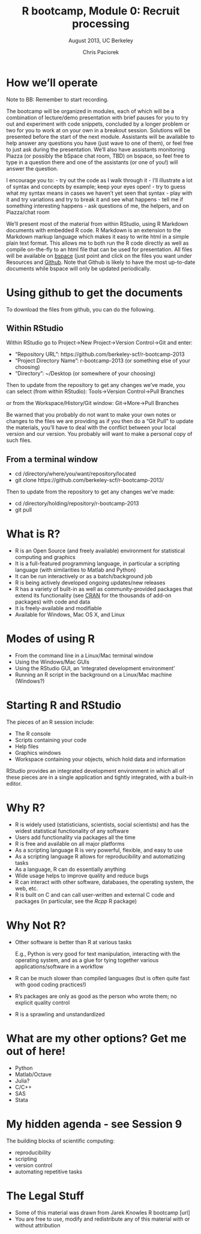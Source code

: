 % R bootcamp, Module 0: Recruit processing
% August 2013, UC Berkeley
% Chris Paciorek

# How we'll operate

Note to BB: Remember to start recording.

The bootcamp will be organized in modules, each of which will be a combination of lecture/demo presentation with brief pauses for you to try out and experiment with code snippets, concluded by a longer problem or two for you to work at on your own in a breakout session. Solutions will be presented before the start of the next module. Assistants will be available to help answer any questions you have (just wave to one of them), or feel free to just ask during the presentation. We'll also have assistants monitoring Piazza (or possibly the bSpace chat room, TBD) on bspace, so feel free to type in a question there and one of the assistants (or one of you!) will answer the question. 

I encourage you to:
- try out the code as I walk through it
- I'll illustrate a lot of syntax and concepts by example; keep your eyes open!
- try to guess what my syntax means in cases we haven't yet seen that syntax
- play with it and try variations and try to break it and see what happens
- tell me if something interesting happens
- ask questions of me, the helpers, and on Piazza/chat room


We'll present most of the material from within RStudio, using R Markdown documents with embedded R code. R Markdown is an extension to the Markdown markup language which makes it easy to write html in a simple plain text format.  This allows me to both run the R code directly as well as compile on-the-fly to an html file that can be used for presentation. All files will be available on [bspace](https://bspace.berkeley.edu/portal/site/28905ed6-df96-4778-b2a7-d87fb6405ba2) (just point and click on the files you want under Resources and [Github](https://github.com/berkeley-scf/r-bootcamp-2013).  Note that Github is likely to have the most up-to-date documents while bspace will only be updated periodically.

# Using github to get the documents

To download the files from github, you can do the following. 

## Within RStudio

Within RStudio go to Project->New Project->Version Control->Git and enter:

- "Repository URL": https://github.com/berkeley-scf/r-bootcamp-2013
- "Project Directory Name": r-bootcamp-2013 (or something else of your choosing)
- "Directory": ~/Desktop (or somewhere of your choosing)

Then to update from the repository to get any changes we've made, you can select (from within RStudio):
Tools->Version Control->Pull Branches

or from the Workspace/History/Git window:
Git->More->Pull Branches

Be warned that you probably do not want to make your own notes or changes to the files we are providing as if you then do a "Git Pull" to update the materials, you'll have to deal with the conflict between your local version and our version. You probably will want to make a personal copy of such files.

## From a terminal window

- cd /directory/where/you/want/repository/located
- git clone https://github.com/berkeley-scf/r-bootcamp-2013/

Then to update from the repository to get any changes we've made:

- cd /directory/holding/repository/r-bootcamp-2013
- git pull


# What is R?

- R is an Open Source (and freely available) environment for statistical computing and graphics
- It is a full-featured programming language, in particular a scripting language (with similarities to Matlab and Python)
- It can be run interactively or as a batch/background job
- R is being actively developed ongoing updates/new releases
- R has a variety of built-in as well as community-provided packages that extend its functionality (see [CRAN](http://www.cran.r-project.org) for the thousands of add-on packages) with code and data
- It is freely-available and modifiable 
- Available for Windows, Mac OS X, and Linux


# Modes of using R

- From the command line in a Linux/Mac terminal window
- Using the Windows/Mac GUIs
- Using the RStudio GUI, an 'integrated development environment'
- Running an R script in the background on a Linux/Mac machine (Windows?)

# Starting R and RStudio

The pieces of an R session include:

- The R console
- Scripts containing your code
- Help files
- Graphics windows
- Workspace containing your objects, which hold data and information

RStudio provides an integrated development environment in which all of these pieces are in a single application and tightly integrated, with a built-in editor. 

# Why R?

- R is widely used (statisticians, scientists, social scientists) and has the widest statistical functionality of any software
- Users add functionality via packages all the time
- R is free and available on all major platforms
- As a scripting language R is very powerful, flexible, and easy to use
- As a scripting language R allows for reproducibility and automatizing tasks
- As a language, R can do essentially anything
- Wide usage helps to improve quality and reduce bugs
- R can interact with other software, databases, the operating system, the web, etc.
- R is built on C and can call user-written and external C code and packages (in particular, see the *Rcpp* R package)

# Why Not R?

* Other software is better than R at various tasks
    
    E.g., Python is very good for text manipulation, interacting with the operating system, and as a glue for tying together various applications/software in a workflow
* R can be much slower than compiled languages (but is often quite fast with good coding practices!)
* R's packages are only as good as the person who wrote them; no explicit quality control
* R is a sprawling and unstandardized

# What are my other options? Get me out of here!

- Python
- Matlab/Octave
- Julia?
- C/C++
- SAS
- Stata

# My hidden agenda - see Session 9

The building blocks of scientific computing:

- reproducibility
- scripting
- version control
- automating repetitive tasks

# The Legal Stuff

- Some of this material was drawn from Jarek Knowles R bootcamp [url]
- You are free to use, modify and redistribute any of this material with or without attribution
